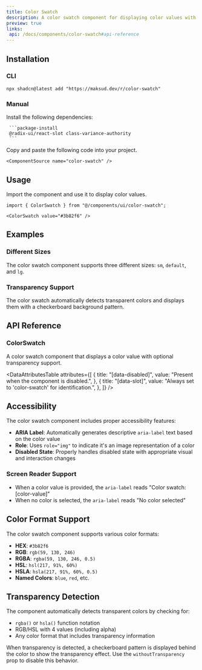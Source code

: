 ```yaml
---
title: Color Swatch
description: A color swatch component for displaying color values with support for transparency and various sizes.
preview: true
links:
 api: /docs/components/color-swatch#api-reference
---
```


<ComponentTabs name="color-swatch-demo" />

## Installation

### CLI

```package-install
npx shadcn@latest add "https://maksud.dev/r/color-swatch"

```

### Manual

<Steps>
  <Step>
     Install the following dependencies:

     ```package-install
     @radix-ui/react-slot class-variance-authority
     ```
  </Step>
  <Step>
    Copy and paste the following code into your project.

    <ComponentSource name="color-swatch" />
  </Step>
</Steps>

## Usage

Import the component and use it to display color values.

```tsx
import { ColorSwatch } from "@/components/ui/color-swatch";

<ColorSwatch value="#3b82f6" />
```

## Examples

### Different Sizes

The color swatch component supports three different sizes: `sm`, `default`, and `lg`.

<ComponentTabs name="color-swatch-sizes-demo" />

### Transparency Support

The color swatch automatically detects transparent colors and displays them with a checkerboard background pattern.

<ComponentTabs name="color-swatch-transparency-demo" />

## API Reference

### ColorSwatch

A color swatch component that displays a color value with optional transparency support.

<AutoTypeTable
  path="./types/docs/color-swatch.ts"
  name="ColorSwatchProps"
/>

<DataAttributesTable
  attributes={[
    {
      title: "[data-disabled]",
      value: "Present when the component is disabled.",
    },
    {
      title: "[data-slot]",
      value: "Always set to 'color-swatch' for identification.",
    },
  ]}
/>

## Accessibility

The color swatch component includes proper accessibility features:

- **ARIA Label**: Automatically generates descriptive `aria-label` text based on the color value
- **Role**: Uses `role="img"` to indicate it's an image representation of a color
- **Disabled State**: Properly handles disabled state with appropriate visual and interaction changes

### Screen Reader Support

- When a color value is provided, the `aria-label` reads "Color swatch: [color-value]"
- When no color is selected, the `aria-label` reads "No color selected"

## Color Format Support

The color swatch component supports various color formats:

- **HEX**: `#3b82f6`
- **RGB**: `rgb(59, 130, 246)`
- **RGBA**: `rgba(59, 130, 246, 0.5)`
- **HSL**: `hsl(217, 91%, 60%)`
- **HSLA**: `hsla(217, 91%, 60%, 0.5)`
- **Named Colors**: `blue`, `red`, etc.

## Transparency Detection

The component automatically detects transparent colors by checking for:
- `rgba()` or `hsla()` function notation
- RGB/HSL with 4 values (including alpha)
- Any color format that includes transparency information

When transparency is detected, a checkerboard pattern is displayed behind the color to show the transparency effect. Use the `withoutTransparency` prop to disable this behavior.
